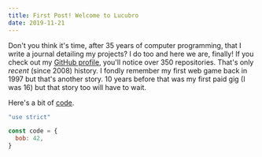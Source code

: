 ```yaml
---
title: First Post! Welcome to Lucubro
date: 2019-11-21
---
```


Don't you think it's time, after 35 years of computer programming, that I write a journal detailing my projects? I do too and here we are, finally! If you check out my [GitHub profile](https://github.com/millette), you'll notice over 350 repositories. That's only _recent_ (since 2008) history. I fondly remember my first web game back in 1997 but that's another story. 10 years before that was my first paid gig (I was 16) but that story too will have to wait.

Here's a bit of [code](/about).

```js
"use strict"

const code = {
  bob: 42,
}
```
